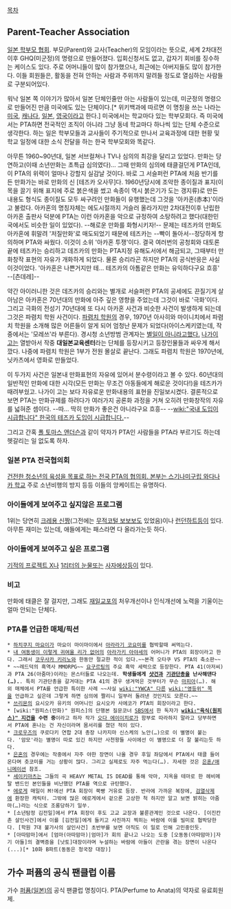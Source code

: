 [[목차]]
== Parent-Teacher Association ==
[http://ja.wikipedia.org/wiki/PTA 일본 학부모 협회]. 부모(Parent)와 교사(Teacher)의 모임이라는 뜻으로, 세계 2차대전 이후 GHQ(미군정)의 명령으로 만들어졌다. 입회신청서도 없고, 갑자기 회비를 징수하는 케이스도 있다. 주로 어머니들이 많이 참가했으나, 최근에는 아버지들도 많이 참가한다. 이들 회원들은, 활동을 전혀 안하는 사람과 주위까지 말려들 정도로 열심하는 사람들로 구분되어있다. 

워낙 일본 쪽 이야기가 많아서 일본 단체인줄만 아는 사람들이 있는데, 미군정의 명령으로 만들어진 만큼 미국에도 있는 단체이다.[* 위키백과에 따르면 이 명칭을 쓰는 나라는 [[미국]], [[캐나다]], [[일본]], [[영국]]이라고 한다.] 미국에서는 학교마다 있는 학부모회다. 즉 미국에서는 PTA하면 전국적인 조직이 아니라 그냥 동네 학교마다 하나씩 있는 단체 수준으로 생각한다. 하는 일은 학부모들과 교사들이 주기적으로 만나서 교육과정에 대한 현황 및 학교 일정에 대한 소식 전달을 하는 한국 학부모회와 똑같다.

아무튼 1960~90년대, 일본 서브컬쳐나 TV나 심의의 최강을 달리고 있었다. 만화는 당연하고(이때 소년만화는 초특급 심의였다)… 그때 만화의 심의에 태클걸던게 PTA인데, 이 PTA의 위력이 얼마나 강할지 실감날 것이다. 바로 그 서슬퍼런 PTA에 처음 반기를 든 만화가는 바로 만화의 신 [테즈카 오사무]다. 1960년당시에 조악한 종이질과 표지(이목을 끌기 위해 표지에 주로 붉은색을 썼고 속종이 역시 붉은기가 도는 갱지류)로 만든 내용도 형식도 종이질도 모두 싸구려인 만화들이 유행했는데 그것을 '아카혼(赤本)'이라고 불렀다. 아카혼의 명칭자체는 에도시절까지 거슬러 올라가지만 2차대전이후 난립한 아카혼 출판사 덕분에 PTA는 이런 아카혼을 악으로 규정하여 소탕하려고 했다(대한민국에서도 비슷한 일이 있었다). --해로운 만화를 화형시키자!-- 문제는 테즈카의 만화도 아카혼에 휘말려 '저질만화'로 매도되었기 때문에 테즈카는 --빡이 돌아서--정당하게 항의하며 PTA와 싸웠다. 이것이 소위 '아카혼 투쟁'이다. 결국 여러번의 공청회와 대토론끝에 테즈카는 승리하고 데즈카의 만화는 PTA지정 유해도서에서 해금되고, 그때부터 만화창작 표현의 자유가 개화하게 되었다. 물론 승리라곤 하지만 PTA의 공식반응은 사실 이것이었다. '아카혼은 나쁜거지만 테… 테즈카의 아톰같은 만화는 유익하다구요 흐흥' --[츤데레]--

약간 아이러니한 것은 데즈카의 승리와는 별개로 서슬퍼런 PTA의 공세에도 끈질기게 살아남은 아카혼은 70년대의 만화에 아주 깊은 영향을 주었는데 그것이 바로 '극화'이다. 그리고 극화의 전성기 70년대에 또 다시 아카혼 사건과 비슷한 사건이 발생하게 되는데 그것은 파렴치 학원 사건이다. [[파렴치 학원]]의 경우, 1970년 아사히와 마이니치에서 파렴치 학원을 소개해 많은 어른들이 알게 되어 엄청난 문제가 되었다(아이스케키였는데, 작중에서는 '모레쓰'라 부른다). 경시청 소년방범 관계자는 [http://ja.wikipedia.org/wiki/%E3%83%8F%E3%83%AC%E3%83%B3%E3%83%81%E5%AD%A6%E5%9C%92 별일이 아니라고했다. ] [[나가이 고]]는 열받아서 작중 '''대일본교육센터'''라는 단체를 등장시키고 등장인물들과 싸우게 해서 깠다. 나중에 파렴치 학원은 1부가 전원 몰살로 끝난다. 그래도 파렴치 학원은 1970년에, 닛카츠에서 영화로 만들었다. 

이 두가지 사건은 일본내 만화표현의 자유에 있어서 분수령이라고 볼 수 있다. 60년대의 일반적인 만화에 대한 시각(모든 만화는 무조건 아동들에게 해로운 것이다!)을 테즈카가 때려부쉈고. 나가이 고는 보다 자유로운 만화내용의 표현을 진일보시켰다. 결론적으로 보면 PTA는 만화규제를 하려다가 여러가지 공론화 과정을 거쳐 오히려 만화창작의 자유를 넓혀준 셈이다. --따… 딱히 만화가 좋은건 아니라구요 흐흥-- --[[wiki:"국내 도입이 시급합니다" 한국의 테즈카 도입이 시급합니다.]]--

그리고 간혹 [[폴 토마스 앤더슨]]과 같이 약자가 PTA인 사람들을 PTA라 부르기도 하는데 헷갈리는 일 없도록 하자.
=== 일본 PTA 전국협의회 ===
[http://ja.wikipedia.org/wiki/%E6%97%A5%E6%9C%ACPTA%E5%85%A8%E5%9B%BD%E5%8D%94%E8%AD%B0%E4%BC%9A 건전한 청소년의 육성을 목표로 하는 전국 PTA의 협의회. 본부는 스기나미구립 와다나카 학교] 주로 소년비행의 방지 등등 이들의 앙케이트는 유명하다.

=== 아이들에게 보여주고 싶지않은 프로그램 ===
1위는 당연히 [[크레용 신짱]](그전에는 [[무적코털 보보보]]도 있었음)이나 [[런던하트]]등이 있다. 아무튼 재미는 있는데, 애들에게는 패스라면 다 올라가는듯 하다.

=== 아이들에게 보여주고 싶은 프로그램 ===
[[기적의 프로젝트 X]]나 [[1리터의 눈물]]또는 [[사자에상]]등이 있다.

=== 비고 ===
만화에 태클은 잘 걸지만, 그래도 [[재일교포]]의 처우개선이나 인식개선에 노력을 기울이는 얼마 안되는 단체다.

=== PTA를 언급한 매체/픽션 ===
 * [[하치쿠지 마요이]]가 마요이 마이마이에서 [[아라라기 코요미]]를 협박할때 써먹는다.
 * [[내 여동생이 이렇게 귀여울 리가 없어]]의 [[아라가키 아야세]]의 어머니가 PTA의 회장이라고 한다. 그래서 [[코우사카 키리노]]와 한동안 절교한 적이 있다.~~본격 오타쿠 VS PTA의 축소판~~
 * ~~레드덕의 흑역사 MMORPG~~ [[요구르팅]]의 주요 흑막 세력으로 등장한다. PTA 41(아저씨)과 PTA 26(아줌마)이라는 몬스터들로 나오는데. '''학생들에게 [[샷건]]과 [[기관단총]]을 난사해댄다(…).'''. 특히 기관단총을 갈겨대는 PTA 41의 경우 생겨먹은 것부터가 무슨 [[마피아]](…). 해외 매체에서 PTA를 언급한 특이한 사례 ~~사실 [[wiki:"YWCA" 다른]] [[wiki:"영등위" 쪽]]을 언급하고 싶은데 그렇게 하면 심의에 짤리니 일부러 돌려낸 것인지도 모른다.~~
 * [[쓰리몬]]의 요시오카 유키의 어머니인 요시오카 사에코가 PTA의 회장이라고 한다.
 * [wiki:"원피스(만화)" 원피스]의 단행본 질문코너 [[SBS]]에서 한 독자가 '''[[wiki:"육식(원피스)" 지건]]을 수련 중'''이라고 하자 작가 [[오다 에이이치로]]가 함부로 따라하지 말라고 당부하면서 PTA에 혼나는 건 자신이라며 몸서리를 쳤던 적이 있다.
 * [[크로우즈]]의 쿠로다키 연합 2대 총장 나카지마 신스케의 노안(…)으로 이 별명이 붙는다. '암모'라는 별명이 따로 있긴 하지만 사천왕들 사이에선 이 별명으로 더 잘 불리는듯 하다.
 * [[은혼]]의 경우에는 작중에서 자주 야한 장면이 나올 경우 후일 좌담에서 PTA에서 태클 들어온다며 츳코미를 거는 상황이 많다. 그리고 실제로도 자주 먹는다(…). 자세한 것은 [[은혼/애니메이션]] 참조.
 * [[세이키마츠]]는 그들의 곡 HEAVY METAL IS DEAD를 통해 악마, 지옥을 테마로 한 헤비메탈 밴드인 본인들을 비난했던 PTA를 역으로 규탄했다.
 * [[에로게]] 매일이 M!에선 PTA 회장이 쭉빵 거유로 등장. 반라에 가까운 복장에, [[검열삭제]]에 환장한 캐릭터. 그밖에 많은 에로게에서 겉으론 고상한 척 하지만 알고 보면 밝히는 아줌마(…)라는 식으로 조롱당하기 일쑤.
 * [소년탐정 김전일]에서 PTA 회장이 후도 고교 교장과 불륜관계인 것으로 나온다. [이진칸촌 살인사건]에서 이를 [김전일]에게 들키고 사진까지 찍히는 바람에 이를 빌미로 협박당한다. [학원 7대 불가사의 살인사건] 초반부를 보면 아직도 이 일로 인해 고민중인듯.
 * [아따맘마]에서 [엄마(아따맘마)|엄마]가 회의 끝나고 나오는 도중 [오동동(아따맘마)|자기 아들]의 결벽증을 [낫토]대장이라며 누설하는 바람에 아들이 곤란을 겪는 장면이 나온다(...)[* 10화 B파트(동동은 청국장 대장)]
== 가수 퍼퓸의 공식 팬클럽 이름 ==
가수 [[퍼퓸(일본)]]의 공식 팬클럽 명칭이다. PTA(Perfume to Anata)의 약자로 유료회원제.
